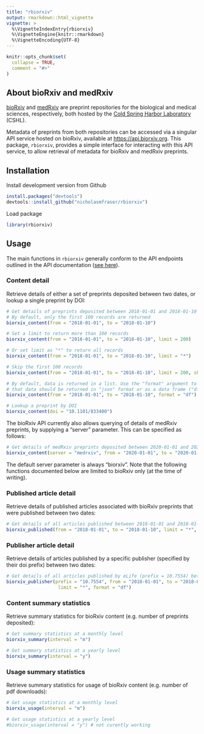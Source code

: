 ```yaml
---
title: "rbiorxiv"
output: rmarkdown::html_vignette
vignette: >
  %\VignetteIndexEntry{rbiorxiv}
  %\VignetteEngine{knitr::rmarkdown}
  %\VignetteEncoding{UTF-8}
---
```


```r
knitr::opts_chunk$set(
  collapse = TRUE,
  comment = "#>"
)
```

## About bioRxiv and medRxiv

[bioRxiv](https://www.biorxiv.org/) and [medRxiv](https://www.medrxiv.org/) are preprint repositories for the biological and medical sciences, respectively, both hosted by the [Cold Spring Harbor Laboratory](https://www.cshl.edu/) (CSHL).

Metadata of preprints from both repositories can be accessed via a singular API service hosted on bioRxiv, available at [https://api.biorxiv.org](https://api.biorxiv.org/). This package, `rbiorxiv`, provides a simple interface for interacting with this API service, to allow retrieval of metadata for bioRxiv and medRxiv preprints.

## Installation

Install development version from Github

```r
install.packages("devtools")
devtools::install_github("nicholasmfraser/rbiorxiv")
```

Load package

```r
library(rbiorxiv)
```

## Usage

The main functions in `rbiorxiv` generally conform to the API endpoints outlined in the API documentation ([see here](https://api.biorxiv.org/)).

### Content detail

Retrieve details of either a set of preprints deposited between two dates, or lookup a single preprint by DOI:

```r
# Get details of preprints deposited between 2018-01-01 and 2018-01-10
# By default, only the first 100 records are returned
biorxiv_content(from = "2018-01-01", to = "2018-01-10")

# Set a limit to return more than 100 records
biorxiv_content(from = "2018-01-01", to = "2018-01-10", limit = 200)

# Or set limit as "*" to return all records
biorxiv_content(from = "2018-01-01", to = "2018-01-10", limit = "*")

# Skip the first 100 records
biorxiv_content(from = "2018-01-01", to = "2018-01-10", limit = 200, skip = 100)

# By default, data is returned in a list. Use the "format" argument to specify
# that data should be returned in "json" format or as a data frame ("df").
biorxiv_content(from = "2018-01-01", to = "2018-01-10", format = "df")

# Lookup a preprint by DOI
biorxiv_content(doi = "10.1101/833400")
```

The bioRxiv API currently also allows querying of details of medRxiv preprints, by supplying a "server" parameter. This can be specified as follows:

```r
# Get details of medRxiv preprints deposited between 2020-01-01 and 2020-01-02
biorxiv_content(server = "medrxiv", from = "2020-01-01", to = "2020-01-02")
```

The default server parameter is always "biorxiv". Note that the following functions documented below are limited to bioRxiv only (at the time of writing).

### Published article detail

Retrieve details of published articles associated with bioRxiv preprints that were published between two dates:

```r
# Get details of all articles published between 2018-01-01 and 2018-01-10
biorxiv_published(from = "2018-01-01", to = "2018-01-10", limit = "*", format = "df")
```

### Publisher article detail

Retrieve details of articles published by a specific publisher (specified by their doi prefix) between two dates:

```r
# Get details of all articles published by eLife (prefix = 10.7554) between 2018-01-01 and 2018-01-10
biorxiv_publisher(prefix = "10.7554", from = "2018-01-01", to = "2018-01-10", 
                   limit = "*", format = "df")
```

### Content summary statistics

Retrieve summary statistics for bioRxiv content (e.g. number of preprints deposited):
 
```r
# Get summary statistics at a monthly level
biorxiv_summary(interval = "m")

# Get summary statistics at a yearly level
biorxiv_summary(interval = "y")
```
 
### Usage summary statistics

Retrieve summary statistics for usage of bioRxiv content (e.g. number of pdf downloads):

```r
# Get usage statistics at a monthly level
biorxiv_usage(interval = "m")

# Get usage statistics at a yearly level
#biorxiv_usage(interval = "y") # not curently working
```
